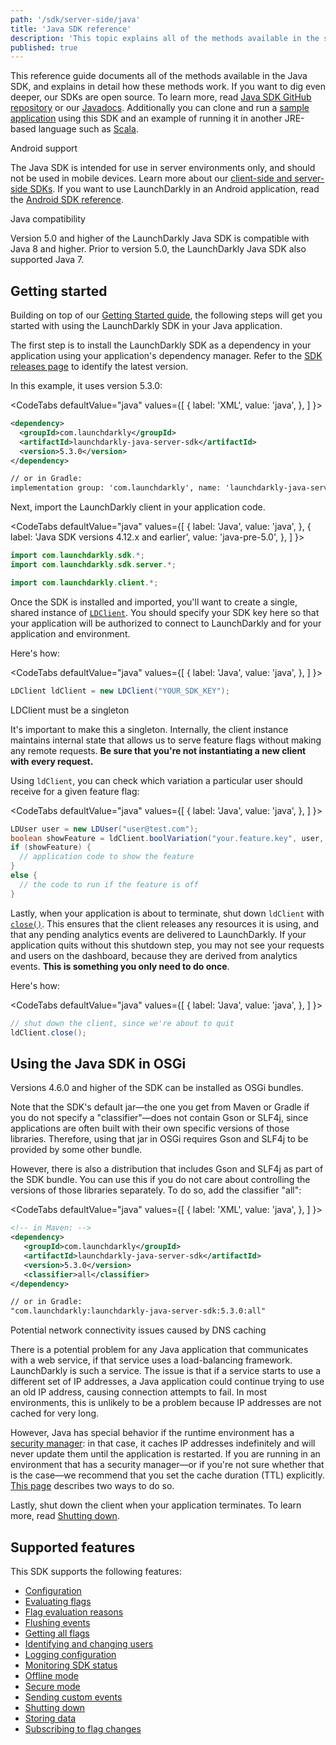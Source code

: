 ```yaml
---
path: '/sdk/server-side/java'
title: 'Java SDK reference'
description: 'This topic explains all of the methods available in the server-side Java SDK, with detail about how they work.'
published: true
---
```


This reference guide documents all of the methods available in the Java SDK, and explains in detail how these methods work. If you want to dig even deeper, our SDKs are open source. To learn more, read [Java SDK GitHub repository](https://github.com/launchdarkly/java-server-sdk) or our [Javadocs](http://launchdarkly.github.io/java-server-sdk/). Additionally you can clone and run a [sample application](https://github.com/launchdarkly/hello-java) using this SDK and an example of running it in another JRE-based language such as [Scala](https://github.com/launchdarkly/hello-scala).

<Callout intent="alert">
<CalloutTitle>Android support</CalloutTitle>
<CalloutDescription>

The Java SDK is intended for use in server environments only, and should not be used in mobile devices. Learn more about our [client-side and server-side SDKs](/sdk/concepts/client-side-server-side). If you want to use LaunchDarkly in an Android application, read the [Android SDK reference](/sdk/client-side/android).

</CalloutDescription>
</Callout>

<Callout intent="info">
<CalloutTitle>Java compatibility</CalloutTitle>
<CalloutDescription>

Version 5.0 and higher of the LaunchDarkly Java SDK is compatible with Java 8 and higher. Prior to version 5.0, the LaunchDarkly Java SDK also supported Java 7.

</CalloutDescription>
</Callout>

## Getting started

Building on top of our [Getting Started guide](/home/getting-started), the following steps will get you started with using the LaunchDarkly SDK in your Java application.

The first step is to install the LaunchDarkly SDK as a dependency in your application using your application's dependency manager. Refer to the [SDK releases page](https://github.com/launchdarkly/java-server-sdk/releases) to identify the latest version.

In this example, it uses version 5.3.0:

<CodeTabs
  defaultValue="java"
  values={[
    { label: 'XML', value: 'java', },
  ]
}>
<CodeTabItem value="java">

```xml
<dependency>
  <groupId>com.launchdarkly</groupId>
  <artifactId>launchdarkly-java-server-sdk</artifactId>
  <version>5.3.0</version>
</dependency>

// or in Gradle:
implementation group: 'com.launchdarkly', name: 'launchdarkly-java-server-sdk', version: '5.3.0'

```

</CodeTabItem>
</CodeTabs>

Next, import the LaunchDarkly client in your application code.

<CodeTabs
  defaultValue="java"
  values={[
    { label: 'Java', value: 'java', },
    { label: 'Java SDK versions 4.12.x and earlier', value: 'java-pre-5.0', },
  ]
}>
<CodeTabItem value="java">

```java
import com.launchdarkly.sdk.*;
import com.launchdarkly.sdk.server.*;
```

</CodeTabItem>
<CodeTabItem value="java-pre-5.0">

```java
import com.launchdarkly.client.*;
```

</CodeTabItem>
</CodeTabs>

Once the SDK is installed and imported, you'll want to create a single, shared instance of [`LDClient`](http://launchdarkly.github.io/java-server-sdk/com/launchdarkly/sdk/server/LDClient.html). You should specify your SDK key here so that your application will be authorized to connect to LaunchDarkly and for your application and environment.

Here's how:

<CodeTabs
  defaultValue="java"
  values={[
    { label: 'Java', value: 'java', },
  ]
}>
<CodeTabItem value="java">

```java
LDClient ldClient = new LDClient("YOUR_SDK_KEY");
```

</CodeTabItem>
</CodeTabs>

<Callout intent="alert">
<CalloutTitle>LDClient must be a singleton</CalloutTitle>
<CalloutDescription>

It's important to make this a singleton. Internally, the client instance maintains internal state that allows us to serve feature flags without making any remote requests. **Be sure that you're not instantiating a new client with every request.**

</CalloutDescription>
</Callout>

Using `ldClient`, you can check which variation a particular user should receive for a given feature flag:

<CodeTabs
  defaultValue="java"
  values={[
    { label: 'Java', value: 'java', },
  ]
}>
<CodeTabItem value="java">

```java
LDUser user = new LDUser("user@test.com");
boolean showFeature = ldClient.boolVariation("your.feature.key", user, false);
if (showFeature) {
  // application code to show the feature
}
else {
  // the code to run if the feature is off
}
```

</CodeTabItem>
</CodeTabs>

Lastly, when your application is about to terminate, shut down `ldClient` with [`close()`](http://launchdarkly.github.io/java-server-sdk/com/launchdarkly/sdk/server/LDClient.html#close--). This ensures that the client releases any resources it is using, and that any pending analytics events are delivered to LaunchDarkly. If your application quits without this shutdown step, you may not see your requests and users on the dashboard, because they are derived from analytics events. **This is something you only need to do once**.

Here's how:

<CodeTabs
  defaultValue="java"
  values={[
    { label: 'Java', value: 'java', },
  ]
}>
<CodeTabItem value="java">

```java
// shut down the client, since we're about to quit
ldClient.close();
```

</CodeTabItem>
</CodeTabs>

## Using the Java SDK in OSGi

Versions 4.6.0 and higher of the SDK can be installed as OSGi bundles.

Note that the SDK's default jar—the one you get from Maven or Gradle if you do not specify a "classifier"—does not contain Gson or SLF4j, since applications are often built with their own specific versions of those libraries. Therefore, using that jar in OSGi requires Gson and SLF4j to be provided by some other bundle.

However, there is also a distribution that includes Gson and SLF4j as part of the SDK bundle. You can use this if you do not care about controlling the versions of those libraries separately. To do so, add the classifier "all":

<CodeTabs
  defaultValue="java"
  values={[
    { label: 'XML', value: 'java', },
  ]
}>
<CodeTabItem value="java">

```xml
<!-- in Maven: -->
<dependency>
   <groupId>com.launchdarkly</groupId>
   <artifactId>launchdarkly-java-server-sdk</artifactId>
   <version>5.3.0</version>
   <classifier>all</classifier>
</dependency>

// or in Gradle:
"com.launchdarkly:launchdarkly-java-server-sdk:5.3.0:all"
```


</CodeTabItem>
</CodeTabs>

<Callout intent="alert">
  <CalloutTitle>Potential network connectivity issues caused by DNS caching</CalloutTitle>
  <CalloutDescription>

There is a potential problem for any Java application that communicates with a web service, if that service uses a load-balancing framework. LaunchDarkly is such a service. The issue is that if a service starts to use a different set of IP addresses, a Java application could continue trying to use an old IP address, causing connection attempts to fail. In most environments, this is unlikely to be a problem because IP addresses are not cached for very long.

However, Java has special behavior if the runtime environment has a [security manager](https://docs.oracle.com/javase/tutorial/essential/environment/security.html): in that case, it caches IP addresses indefinitely and will never update them until the application is restarted. If you are running in an environment that has a security manager—or if you're not sure whether that is the case—we recommend that you set the cache duration (TTL) explicitly. [This page](https://docs.aws.amazon.com/sdk-for-java/v1/developer-guide/java-dg-jvm-ttl.html) describes two ways to do so.

</CalloutDescription>
</Callout>

Lastly, shut down the client when your application terminates. To learn more, read [Shutting down](/sdk/features/shutdown#java).

## Supported features

This SDK supports the following features:

* [Configuration](/sdk/features/config#java)
* [Evaluating flags](/sdk/features/evaluating#java)
* [Flag evaluation reasons](/sdk/features/variationdetail#java)
* [Flushing events](/sdk/features/flush#java)
* [Getting all flags](/sdk/features/all-flags#java)
* [Identifying and changing users](/sdk/features/identify#java)
* [Logging configuration](/sdk/features/logging#java)
* [Monitoring SDK status](/sdk/features/monitoring#java)
* [Offline mode](/sdk/features/offline-mode#java)
* [Secure mode](/sdk/features/secure-mode#java)
* [Sending custom events](/sdk/features/events#java)
* [Shutting down](/sdk/features/shutdown#java)
* [Storing data](/sdk/features/storing-data#java)
* [Subscribing to flag changes](/sdk/features/flag-changes#java)
